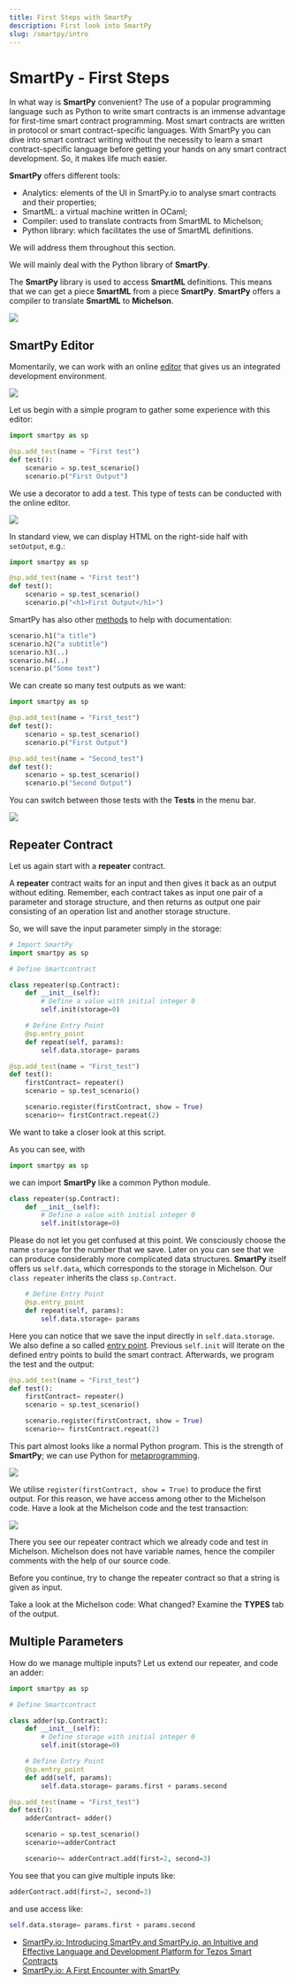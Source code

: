 ```yaml
---
title: First Steps with SmartPy
description: First look into SmartPy
slug: /smartpy/intro
---
```


# SmartPy - First Steps

In what way is **SmartPy** convenient? 
The use of a popular programming language such as Python to write smart contracts is an immense advantage for first-time smart contract programming. 
Most smart contracts are written in protocol or smart contract-specific languages. With SmartPy you can dive into smart contract writing without the necessity to learn a smart contract-specific language before getting your hands on any smart contract development. 
So, it makes life much easier.

**SmartPy** offers different tools: 

* Analytics: elements of the UI in SmartPy.io to analyse smart contracts and their properties;
* SmartML: a virtual machine written in OCaml;
* Compiler: used to translate contracts from SmartML to Michelson;
* Python library: which facilitates the use of SmartML definitions.

We will address them throughout this section.

We will mainly deal with the Python library of **SmartPy**. 

The **SmartPy** library is used to access **SmartML** definitions. This means that we can get a piece **SmartML** from a piece **SmartPy**. **SmartPy** offers a compiler to translate **SmartML** to **Michelson**.

![](images/smartml.png)

## SmartPy Editor

Momentarily, we can work with an online [editor](https://smartpy.io/ide) that gives us an integrated development environment.

![](images/editor1.png)

Let us begin with a simple program to gather some experience with this editor:

```python
import smartpy as sp

@sp.add_test(name = "First test")
def test():
    scenario = sp.test_scenario()
    scenario.p("First Output")
```

We use a decorator to add a test. This type of tests can be conducted with the online editor.

![](images/editor2.png)

In standard view, we can display HTML on the right-side half with `setOutput`, e.g.:

```python
import smartpy as sp

@sp.add_test(name = "First test")
def test():
    scenario = sp.test_scenario()
    scenario.p("<h1>First Output</h1>")
```

SmartPy has also other [methods](https://smartpy.io/reference.html#_tests_and_scenarios) to help with documentation:

```python
scenario.h1("a title")
scenario.h2("a subtitle")
scenario.h3(..)
scenario.h4(..)
scenario.p("Some text")
```

We can create so many test outputs as we want:

```python
import smartpy as sp

@sp.add_test(name = "First_test")
def test():
    scenario = sp.test_scenario()
    scenario.p("First Output")

@sp.add_test(name = "Second_test")
def test():
    scenario = sp.test_scenario()
    scenario.p("Second Output")
```

You can switch between those tests with the **Tests** in the menu bar.

![](images/editor_tests.png)

## Repeater Contract

Let us again start with a **repeater** contract.

A **repeater** contract waits for an input and then gives it back as an output without editing. Remember, each contract takes as input one pair of a parameter and storage structure, and then returns as output one pair consisting of an operation list and another storage structure.

So, we will save the input parameter simply in the storage:

```python
# Import SmartPy
import smartpy as sp

# Define Smartcontract

class repeater(sp.Contract):
    def __init__(self):
        # Define a value with initial integer 0
        self.init(storage=0)

    # Define Entry Point
    @sp.entry_point
    def repeat(self, params):
        self.data.storage= params

@sp.add_test(name = "First_test")
def test():
    firstContract= repeater()
    scenario = sp.test_scenario()

    scenario.register(firstContract, show = True)
    scenario+= firstContract.repeat(2)
```

We want to take a closer look at this script.

As you can see, with

```python
import smartpy as sp
```


we can import **SmartPy** like a common Python module.

```python
class repeater(sp.Contract):
    def __init__(self):
        # Define a value with initial integer 0
        self.init(storage=0)
```

Please do not let you get confused at this point. We consciously choose the name `storage` for the number that we save. Later on you can see that we can produce considerably more complicated data structures. **SmartPy** itself offers us `self.data`, which corresponds to the storage in Michelson. Our `class repeater` inherits the class `sp.Contract`.

```python
    # Define Entry Point
    @sp.entry_point
    def repeat(self, params):
        self.data.storage= params
```

Here you can notice that we save the input directly in `self.data.storage`. We also define a so called [entry point](https://blog.nomadic-labs.com/michelson-updates-in-005.html). Previous `self.init` will iterate on the defined entry points to build the smart contract. Afterwards, we program the test and the output:

```python
@sp.add_test(name = "First_test")
def test():
    firstContract= repeater()
    scenario = sp.test_scenario()

    scenario.register(firstContract, show = True)
    scenario+= firstContract.repeat(2)
```

This part almost looks like a normal Python program. This is the strength of **SmartPy**; we can use Python for [metaprogramming](https://en.wikipedia.org/wiki/Metaprogramming). 

![](images/editor3.png)

We utilise `register(firstContract, show = True)` to produce the first output. For this reason, we have access among other to the Michelson code. Have a look at the Michelson code and the test transaction:

![](images/editor_tx.png)

There you see our repeater contract which we already code and test in Michelson. Michelson does not have variable names, hence the compiler comments with the help of our source code.

<HighlightBox type="tip">
    <p>Before you continue, try to change the repeater contract so that a string is given as input.</p>
    <p>Take a look at the Michelson code: What changed? Examine the <b>TYPES</b> tab of the output.</p>
</HighlightBox>

## Multiple Parameters

How do we manage multiple inputs? Let us extend our repeater, and code an adder:

```python
import smartpy as sp

# Define Smartcontract

class adder(sp.Contract):
    def __init__(self):
        # Define storage with initial integer 0
        self.init(storage=0)

    # Define Entry Point
    @sp.entry_point
    def add(self, params):
        self.data.storage= params.first + params.second

@sp.add_test(name = "First_test")
def test():
    adderContract= adder()

    scenario = sp.test_scenario()
    scenario+=adderContract

    scenario+= adderContract.add(first=2, second=3)
```

You see that you can give multiple inputs like:

```python
adderContract.add(first=2, second=3)
```

and use access like:

```python
self.data.storage= params.first + params.second
```

<HighlightBox type="reading">
<ul>
<li><a href="https://medium.com/@SmartPy_io/introducing-smartpy-and-smartpy-io-d4013bee7d4e">SmartPy.io: Introducing SmartPy and SmartPy.io, an Intuitive and Effective Language and Development Platform for Tezos Smart Contracts</a></li>
<li><a href="https://medium.com/@SmartPy_io/a-first-encounter-with-smartpy-70e28bfeed79">SmartPy.io: A First Encounter with SmartPy</a></li>
</ul>
</HighlightBox>
